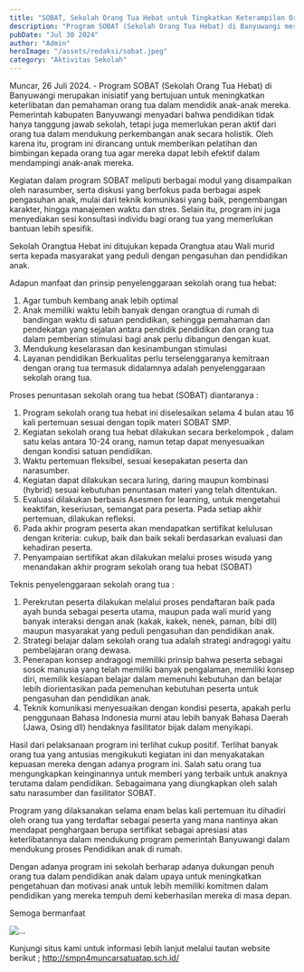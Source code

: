 ```yaml
---
title: "SOBAT, Sekolah Orang Tua Hebat untuk Tingkatkan Keterampilan Orang Tua dan Kualitas Pendidikan Keluarga"
description: "Program SOBAT (Sekolah Orang Tua Hebat) di Banyuwangi merupakan inisiatif yang bertujuan untuk meningkatkan"
pubDate: "Jul 30 2024"
author: "Admin"
heroImage: "/assets/redaksi/sobat.jpeg"
category: "Aktivitas Sekolah"
---
```



Muncar, 26 Juli 2024. - Program SOBAT (Sekolah Orang Tua Hebat) di Banyuwangi merupakan inisiatif yang bertujuan untuk meningkatkan keterlibatan dan pemahaman orang tua dalam mendidik anak-anak mereka. Pemerintah kabupaten Banyuwangi menyadari bahwa pendidikan tidak hanya tanggung jawab sekolah, tetapi juga memerlukan peran aktif dari orang tua dalam mendukung perkembangan anak secara holistik. Oleh karena itu, program ini dirancang untuk memberikan pelatihan dan bimbingan kepada orang tua agar mereka dapat lebih efektif dalam mendampingi anak-anak mereka.

Kegiatan dalam program SOBAT meliputi berbagai modul yang disampaikan oleh narasumber, serta diskusi yang berfokus pada berbagai aspek pengasuhan anak, mulai dari teknik komunikasi yang baik, pengembangan karakter, hingga manajemen waktu dan stres. Selain itu, program ini juga menyediakan sesi konsultasi individu bagi orang tua yang memerlukan bantuan lebih spesifik.

Sekolah Orangtua Hebat ini ditujukan kepada Orangtua atau Wali murid serta kepada masyarakat yang peduli dengan pengasuhan dan pendidikan anak.

Adapun manfaat dan prinsip penyelenggaraan sekolah orang tua hebat:
1. Agar tumbuh kembang anak lebih optimal
2. Anak memiliki waktu lebih banyak dengan orangtua di rumah di bandingan waktu di satuan pendidikan, sehingga pemahaman dan pendekatan yang sejalan antara pendidik pendidikan dan orang tua dalam pemberian stimulasi bagi anak perlu dibangun dengan kuat.
3. Mendukung keselarasan dan kesinambungan stimulasi
4. Layanan pendidikan Berkualitas perlu terselenggaranya kemitraan dengan orang tua termasuk didalamnya adalah penyelenggaraan sekolah orang tua.

Proses penuntasan sekolah orang tua hebat (SOBAT) diantaranya :
1. Program sekolah orang tua hebat ini diselesaikan selama 4 bulan atau 16 kali pertemuan sesuai dengan topik materi SOBAT SMP.
2. Kegiatan sekolah orang tua hebat dilakukan secara berkelompok , dalam satu kelas antara 10-24 orang, namun tetap dapat menyesuaikan dengan kondisi satuan pendidikan.
3. Waktu pertemuan fleksibel, sesuai kesepakatan peserta dan narasumber.
4. Kegiatan dapat dilakukan secara luring, daring maupun kombinasi (hybrid) sesuai kebutuhan penuntasan materi yang telah ditentukan.
5. Evaluasi dilakukan berbasis Asesmen for learning, untuk mengetahui keaktifan, keseriusan, semangat para peserta. Pada setiap akhir pertemuan, dilakukan refleksi.
6. Pada akhir program peserta akan mendapatkan sertifikat kelulusan dengan kriteria: cukup, baik dan baik sekali berdasarkan evaluasi dan kehadiran peserta.
7. Penyampaian sertifikat akan dilakukan melalui proses wisuda yang menandakan akhir program sekolah orang tua hebat (SOBAT)

Teknis penyelenggaraan sekolah orang tua :
1. Perekrutan peserta dilakukan melalui proses pendaftaran baik pada ayah bunda sebagai peserta utama, maupun pada wali murid yang banyak interaksi dengan anak (kakak, kakek, nenek, paman, bibi dll) maupun masyarakat yang peduli pengasuhan dan pendidikan anak.
2. Strategi belajar dalam sekolah orang tua adalah strategi andragogi yaitu pembelajaran orang dewasa.
3. Penerapan konsep andragogi memiliki prinsip bahwa peserta sebagai sosok manusia yang telah memiliki banyak pengalaman, memiliki konsep diri, memilik kesiapan belajar dalam memenuhi kebutuhan dan belajar lebih diorientasikan pada pemenuhan kebutuhan peserta untuk pengasuhan dan pendidikan anak.
4. Teknik komunikasi menyesuaikan dengan kondisi peserta, apakah perlu penggunaan Bahasa Indonesia murni atau lebih banyak Bahasa Daerah (Jawa, Osing dll) hendaknya fasilitator bijak dalam menyikapi.

Hasil dari pelaksanaan program ini terlihat cukup positif. Terlihat banyak orang tua yang antusias mengikukuti kegiatan ini dan menyakatakan kepuasan mereka dengan adanya program ini. Salah satu orang tua mengungkapkan keinginannya untuk memberi yang terbaik untuk anaknya terutama dalam pendidikan. Sebagaimana yang diungkapkan oleh salah satu narasumber dan fasilitator SOBAT. 

Program yang dilaksanakan selama enam belas kali pertemuan itu dihadiri oleh orang tua yang terdaftar sebagai peserta yang mana nantinya akan mendapat penghargaan berupa sertifikat sebagai apresiasi atas keterlibatannya dalam mendukung program pemerintah Banyuwangi dalam mendukung proses Pendidikan anak di rumah.

Dengan adanya program ini sekolah berharap adanya dukungan penuh orang tua dalam pendidikan anak dalam upaya untuk meningkatkan pengetahuan dan motivasi anak untuk lebih memiliki komitmen dalam pendidikan yang mereka tempuh demi keberhasilan mereka di masa depan.

Semoga bermanfaat

<Image src="/assets/redaksi/sobat1.jpg" width={800} height={150} alt="..." />

Kunjungi situs kami untuk informasi lebih lanjut melalui tautan website berikut ; http://smpn4muncarsatuatap.sch.id/
